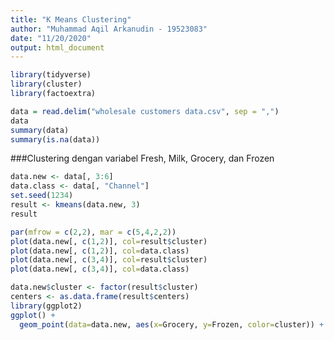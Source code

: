 ---
title: "K Means Clustering"
author: "Muhammad Aqil Arkanudin - 19523083"
date: "11/20/2020"
output: html_document
---

```{r}
library(tidyverse)
library(cluster)
library(factoextra)
```


```{r}
data = read.delim("wholesale customers data.csv", sep = ",")
data
summary(data)
summary(is.na(data))
```

###Clustering dengan variabel Fresh, Milk, Grocery, dan Frozen 
```{r}
data.new <- data[, 3:6]
data.class <- data[, "Channel"]
set.seed(1234)
result <- kmeans(data.new, 3)
result
```



```{r}
par(mfrow = c(2,2), mar = c(5,4,2,2))
plot(data.new[, c(1,2)], col=result$cluster)
plot(data.new[, c(1,2)], col=data.class)
plot(data.new[, c(3,4)], col=result$cluster)
plot(data.new[, c(3,4)], col=data.class)
```


```{r}
data.new$cluster <- factor(result$cluster)
centers <- as.data.frame(result$centers)
library(ggplot2)
ggplot() +
  geom_point(data=data.new, aes(x=Grocery, y=Frozen, color=cluster)) + geom_point(data=centers, aes(x=Grocery, y=Frozen, color="Center"), size=52, alpha=.3, show.legend = FALSE)
```
